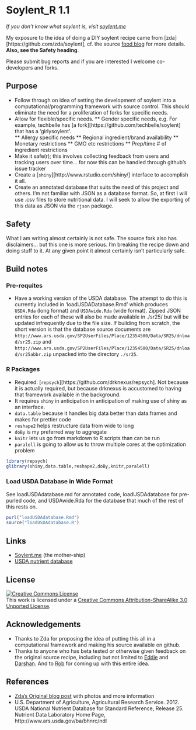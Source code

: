 # Soylent_R 1.1

_If you don't know what soylent is, visit [soylent.me](http://soylent.me)_

My exposure to the idea of doing a DIY soylent recipe came from [zda][https://github.com/zda/soylent], cf. the source [food blog](http://www.cookingfor20.com/2013/06/18/hacker-school-soylent-recipe/) for more details. **Also, see the Safety heading**.

Please submit bug reports and if you are interested I welcome co-developers and forks.

## Purpose
* Follow through on idea of setting the development of soylent into a computational/programming framework with source control.  This should eliminate the need for a proliferation of forks for specific needs.
* Allow for flexible/specific needs.
** Gender specific needs, e.g. For example, techbelle has [a fork][https://github.com/techbelle/soylent] that has a 'girlysoylent'.  
** Allergy specific needs
** Regional ingredient/brand availability
** Monetary restrictions
** GMO etc restrictions
** Prep/time # of ingredient restrictions
* Make it safe(r); this involves collecting feedback from users and tracking users over time... for now this can be handled through github's issue tracker
* Create a [`shiny`][http://www.rstudio.com/shiny/] interface to accomplish it all.
* Create an annotated database that suits the need of this project and others.  I'm not familiar with JSON as a database format.  So, at first I will use .csv files to store nutritional data.  I will seek to allow the exporting of this data as JSON via the `rjson` package.  

## Safety

What I am writing almost certainly is not safe.  The source fork also has disclaimers... but this one is more serious.  I'm breaking the recipe down and doing stuff to it.  At any given point it almost certainly isn't particularly safe.

## Build notes
### Pre-requites
* Have a working version of the USDA database.  The attempt to do this is currently included in 'loadUSDADatabase.Rmd' which produces `USDA.Rda` (long format) and `USDAwide.Rda` (wide format).  Zipped JSON entries for each of these will also be made available in ./sr25/ but will be updated infrequently due to the file size.  If building from scratch, the short version is that the database source documents are `http://www.ars.usda.gov/SP2UserFiles/Place/12354500/Data/SR25/dnload/sr25.zip` and `http://www.ars.usda.gov/SP2UserFiles/Place/12354500/Data/SR25/dnload/sr25abbr.zip` unpacked into the directory `./sr25`.

### R Packages
* Required:  [`repsych`][https://github.com/drknexus/repsych]. Not because it is actually required, but because drknexus is accustomed to having that framework available in the background.
* It requires `shiny` in anticipation in anticipation of making use of shiny as an interface.
* `data.table` because it handles big data better than data.frames and makes for prettier code
* `reshape2` helps restructure data from wide to long
* `doBy` is my preferred way to aggregate
* `knitr` lets us go from markdown to R scripts than can be run
* `paralell` is going to allow us to throw multiple cores at the optimization problem
```r
library(repsych)
glibrary(shiny,data.table,reshape2,doBy,knitr,paralell)

```
### Load USDA Database in Wide Format
See loadUSDAdatabase.md for annotated code, loadUSDAdatabase for pre-purled code, and USDAwide.Rda for the database that much of the rest of this rests on.
```r
purl("loadUSDAdatabase.Rmd")
source("loadUSDAdatabase.R")
```

## Links
* [Soylent.me](http://soylent.me) (the mother-ship)
* [USDA nutrient database](http://ndb.nal.usda.gov/ndb/search/list)

## License

<a rel="license" href="http://creativecommons.org/licenses/by-sa/3.0/deed.en_US"><img alt="Creative Commons License" style="border-width:0" src="http://i.creativecommons.org/l/by-sa/3.0/88x31.png" /></a><br />This work is licensed under a <a rel="license" href="http://creativecommons.org/licenses/by-sa/3.0/deed.en_US">Creative Commons Attribution-ShareAlike 3.0 Unported License</a>.

## Acknowledgements
* Thanks to Zda for proposing the idea of putting this all in a computational framework and making his source available on github.
* Thanks to anyone who has beta tested or otherwise given feedback on the original source recipe, including but not limited to [Eddie](http://github.com/Eddie-D) and [Darshan](http://github.com/Shak-eah). And to [Rob](http://github.com/engibeer) for coming up with this entire idea.

## References
* [Zda's Original blog post](http://www.cookingfor20.com/2013/06/18/hacker-school-soylent-recipe) with photos and more information
* U.S. Department of Agriculture, Agricultural Research Service. 2012. USDA National Nutrient Database for Standard Reference, Release 25. Nutrient Data Laboratory Home Page, http://www.ars.usda.gov/ba/bhnrc/ndl